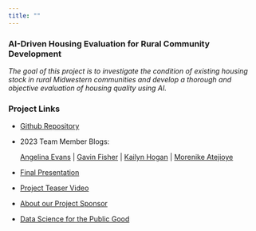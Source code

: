 ```yaml
---
title: "" 
---
```


### AI-Driven Housing Evaluation for Rural Community Development

*The goal of this project is to investigate the condition of existing housing stock in rural Midwestern communities and develop a thorough and objective evaluation of housing quality using AI.*

### Project Links

-   [Github Repository](https://github.com/DSPG-2023/Housing){target="_blank"}

-   2023 Team Member Blogs:

    [Angelina Evans](https://1angelinaevans.github.io/AngelinaEvansBlog/){target="_blank"} \| [Gavin Fisher](https://gavinfishy.github.io/Gavin_DSPG_Blog/){target="_blank"} \| [Kailyn Hogan](https://kailynhogan.github.io/Kailyn_Hogan_DSPG_Blog/){target="_blank"} \| [Morenike Atejioye](https://morenikeope.github.io/Atejioye_Blog/){target="_blank"}

-   [Final Presentation](https://morenikeope.github.io/Atejioye_Blog/posts/Report_Draft/Report_Draft.html){target="_blank"}

-   [Project Teaser Video](https://www.youtube.com/watch?v=WcaFzK84oGg){target="_blank"}

-   [About our Project Sponsor](https://aiira.iastate.edu/){target="_blank"}

-   [Data Science for the Public Good](https://dspg.iastate.edu/){target="_blank"}

### 
